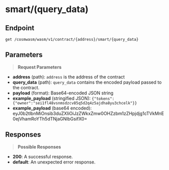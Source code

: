 # smart/(query_data)

## Endpoint

```http
get /cosmwasm/wasm/v1/contract/{address}/smart/{query_data}
```

## Parameters

> **Request Parameters**

- **address** (path): `address` is the address of the contract
- **query_data** (path): `query_data` contains the encoded payload passed to the contract.
- **payload** (format): Base64-encoded JSON string
- **example_payload** (stringified JSON): `{"tokens":{"owner":"sei1fl48vsnmsdzcv85q5d2q4z5ajdha8yu3chcelk"}}`
- **example_payload** (base64 encoded): eyJ0b2tlbnMiOnsib3duZXIiOiJzZWkxZmw0OHZzbm1zZHpjdjg1cTVkMnE0ejVhamRoYTh5dTNjaGNlbGsifX0=

## Responses

> **Possible Responses**

- **200**: A successful response.
- **default**: An unexpected error response.
